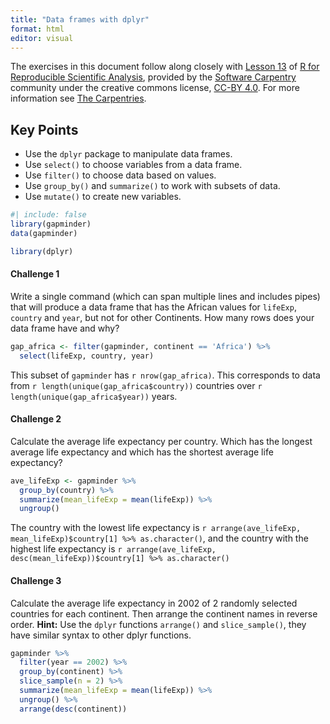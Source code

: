 ```yaml
---
title: "Data frames with dplyr"
format: html
editor: visual
---
```


The exercises in this document follow along closely with [Lesson 13](https://swcarpentry.github.io/r-novice-gapminder/13-dplyr/index.html) of [R for Reproducible Scientific Analysis](https://swcarpentry.github.io/r-novice-gapminder/), provided by the [Software Carpentry](https://software-carpentry.org/) community under the creative commons license, [CC-BY 4.0](https://creativecommons.org/licenses/by/4.0/). For more information see [The Carpentries](https://carpentries.org/).

::: callout-tip
## Key Points

-   Use the `dplyr` package to manipulate data frames.
-   Use `select()` to choose variables from a data frame.
-   Use `filter()` to choose data based on values.
-   Use `group_by()` and `summarize()` to work with subsets of data.
-   Use `mutate()` to create new variables.
:::

```r
#| include: false
library(gapminder)
data(gapminder)

library(dplyr)
```

#### Challenge 1

Write a single command (which can span multiple lines and includes pipes) that will produce a data frame that has the African values for `lifeExp`, `country` and `year`, but not for other Continents. How many rows does your data frame have and why?

<!-- Challenge 1 answer begin -->

```r
gap_africa <- filter(gapminder, continent == 'Africa') %>%
  select(lifeExp, country, year)
```

This subset of `gapminder` has `r nrow(gap_africa)`. This corresponds to data from `r length(unique(gap_africa$country))` countries over `r length(unique(gap_africa$year))` years.

<!-- Challenge 1 answer end -->

#### Challenge 2

Calculate the average life expectancy per country. Which has the longest average life expectancy and which has the shortest average life expectancy?

<!-- Challenge 2 answer begin -->

```r
ave_lifeExp <- gapminder %>%
  group_by(country) %>%
  summarize(mean_lifeExp = mean(lifeExp)) %>%
  ungroup()
```

The country with the lowest life expectancy is `r arrange(ave_lifeExp, mean_lifeExp)$country[1] %>% as.character()`, and the country with the highest life expectancy is `r arrange(ave_lifeExp, desc(mean_lifeExp))$country[1] %>% as.character()`

<!-- Challenge 2 answer end -->

#### Challenge 3

Calculate the average life expectancy in 2002 of 2 randomly selected countries for each continent. Then arrange the continent names in reverse order. **Hint:** Use the `dplyr` functions `arrange()` and `slice_sample()`, they have similar syntax to other dplyr functions.

<!-- Challenge 3 answer begin -->

```r
gapminder %>% 
  filter(year == 2002) %>%
  group_by(continent) %>%
  slice_sample(n = 2) %>%
  summarize(mean_lifeExp = mean(lifeExp)) %>%
  ungroup() %>%
  arrange(desc(continent))
```

<!-- Challenge 3 answer end -->
